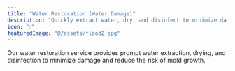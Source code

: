 ```yaml
---
title: "Water Restoration (Water Damage)"
description: "Quickly extract water, dry, and disinfect to minimize damage and prevent mold."
icon: "💧"
featuredImage: "@/assets/flood2.jpg"  
---
```

Our water restoration service provides prompt water extraction, drying, and disinfection to minimize damage and reduce the risk of mold growth.